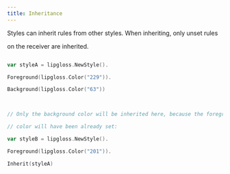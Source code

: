 ```yaml
---
title: Inheritance
---
```


Styles can inherit rules from other styles. When inheriting, only unset rules

on the receiver are inherited.

  

```go

var styleA = lipgloss.NewStyle().

Foreground(lipgloss.Color("229")).

Background(lipgloss.Color("63"))

  

// Only the background color will be inherited here, because the foreground

// color will have been already set:

var styleB = lipgloss.NewStyle().

Foreground(lipgloss.Color("201")).

Inherit(styleA)

```
